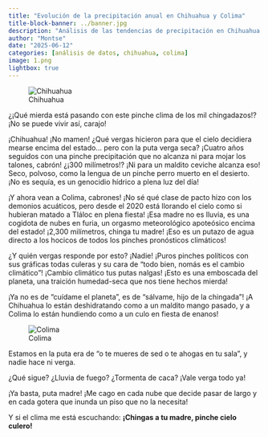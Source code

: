 ```yaml
---
title: "Evolución de la precipitación anual en Chihuahua y Colima"
title-block-banner: ../banner.jpg
description: "Análisis de las tendencias de precipitación en Chihuahua y Colima."
author: "Montse"
date: "2025-06-12"
categories: [análisis de datos, chihuahua, colima]
image: 1.png
lightbox: true
---
```


![Chihuahua](1.png){group="my-gallery"}

¿¡Qué mierda está pasando con este pinche clima de los mil chingadazos!? ¡No se puede vivir así, carajo!

¡Chihuahua! ¡No mamen! ¿Qué vergas hicieron para que el cielo decidiera mearse encima del estado... pero con la puta verga seca? ¡Cuatro años seguidos con una pinche precipitación que no alcanza ni para mojar los talones, cabrón! ¿¡300 milímetros!? ¡Ni para un maldito ceviche alcanza eso! Seco, polvoso, como la lengua de un pinche perro muerto en el desierto. ¡No es sequía, es un genocidio hídrico a plena luz del día!

¡Y ahora vean a Colima, cabrones! ¡No sé qué clase de pacto hizo con los demonios acuáticos, pero desde el 2020 está llorando el cielo como si hubieran matado a Tláloc en plena fiesta! ¡Esa madre no es lluvia, es una cogidota de nubes en furia, un orgasmo meteorológico apoteósico encima del estado! ¡2,300 milímetros, chinga tu madre! ¡Eso es un putazo de agua directo a los hocicos de todos los pinches pronósticos climáticos!

¿Y quién vergas responde por esto? ¡Nadie! ¡Puros pinches políticos con sus gráficas todas culeras y su cara de “todo bien, nomás es el cambio climático”! ¡Cambio climático tus putas nalgas! ¡Esto es una emboscada del planeta, una traición humedad-seca que nos tiene hechos mierda!

¡Ya no es de “cuídame el planeta”, es de “sálvame, hijo de la chingada”! ¡A Chihuahua lo están deshidratando como a un maldito mango pasado, y a Colima lo están hundiendo como a un culo en fiesta de enanos!

![Colima](2.png){group="my-gallery"}

Estamos en la puta era de “o te mueres de sed o te ahogas en tu sala”, y nadie hace ni verga.

¿Qué sigue? ¿Lluvia de fuego? ¿Tormenta de caca? ¡Vale verga todo ya!

¡Ya basta, puta madre! ¡Me cago en cada nube que decide pasar de largo y en cada gotera que inunda un piso que no la necesita!

Y si el clima me está escuchando:
**¡Chingas a tu madre, pinche cielo culero!**